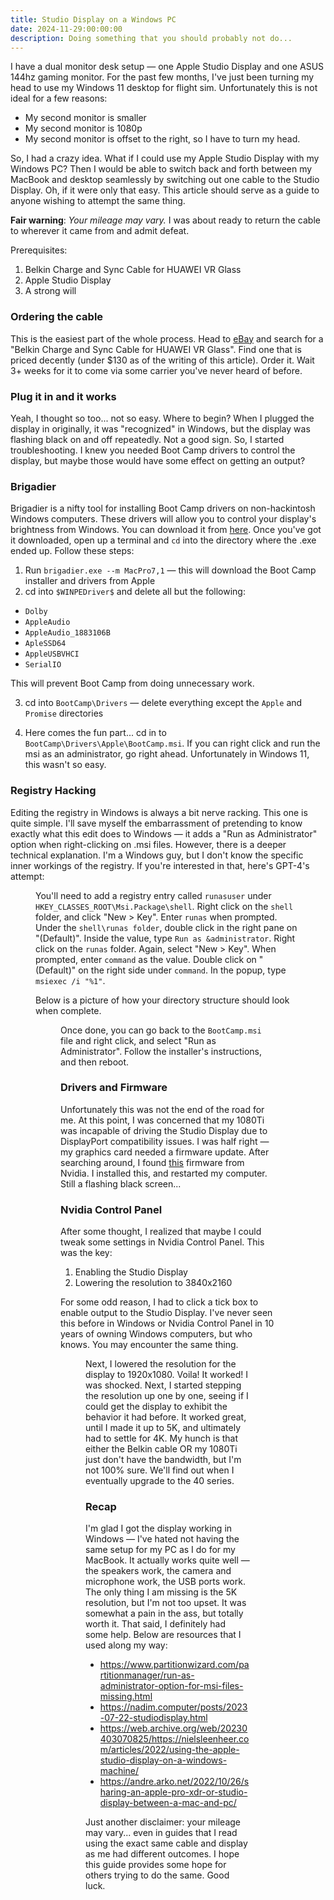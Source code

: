 ```yaml
---
title: Studio Display on a Windows PC
date: 2024-11-29:00:00:00
description: Doing something that you should probably not do...
---
```


I have a dual monitor desk setup — one Apple Studio Display and one ASUS 144hz
gaming monitor. For the past few months, I've just been turning my head to use
my Windows 11 desktop for flight sim. Unfortunately this is not ideal for a few
reasons:

- My second monitor is smaller
- My second monitor is 1080p
- My second monitor is offset to the right, so I have to turn my head.

So, I had a crazy idea. What if I could use my Apple Studio Display with my
Windows PC? Then I would be able to switch back and forth between my MacBook and
desktop seamlessly by switching out one cable to the Studio Display. Oh, if it
were only that easy. This article should serve as a guide to anyone wishing to
attempt the same thing.

**Fair warning**: _Your mileage may vary._ I was about ready to return the cable
to wherever it came from and admit defeat.

Prerequisites:

1. Belkin Charge and Sync Cable for HUAWEI VR Glass
2. Apple Studio Display
3. A strong will

### Ordering the cable

This is the easiest part of the whole process. Head to [eBay](https://ebay.com)
and search for a "Belkin Charge and Sync Cable for HUAWEI VR Glass". Find one
that is priced decently (under $130 as of the writing of this article). Order
it. Wait 3+ weeks for it to come via some carrier you've never heard of before.

### Plug it in and it works

Yeah, I thought so too... not so easy. Where to begin? When I plugged the
display in originally, it was "recognized" in Windows, but the display was
flashing black on and off repeatedly. Not a good sign. So, I started
troubleshooting. I knew you needed Boot Camp drivers to control the display, but
maybe those would have some effect on getting an output?

### Brigadier

Brigadier is a nifty tool for installing Boot Camp drivers on non-hackintosh
Windows computers. These drivers will allow you to control your display's
brightness from Windows. You can download it from
[here](https://github.com/timsutton/brigadier/releases/tag/0.2.6). Once you've
got it downloaded, open up a terminal and `cd` into the directory where the .exe
ended up. Follow these steps:

1. Run `brigadier.exe --m MacPro7,1` — this will download the Boot Camp
   installer and drivers from Apple
2. cd into `$WINPEDriver$` and delete all but the following:

- `Dolby`
- `AppleAudio`
- `AppleAudio_1883106B`
- `ApleSSD64`
- `AppleUSBVHCI`
- `SerialIO`

This will prevent Boot Camp from doing unnecessary work.

3. cd into `BootCamp\Drivers` — delete everything except the `Apple` and
   `Promise` directories

4. Here comes the fun part... cd in to `BootCamp\Drivers\Apple\BootCamp.msi`. If
   you can right click and run the msi as an administrator, go right ahead.
   Unfortunately in Windows 11, this wasn't so easy.

### Registry Hacking

Editing the registry in Windows is always a bit nerve racking. This one is quite
simple. I'll save myself the embarrassment of pretending to know exactly what
this edit does to Windows — it adds a "Run as Administrator" option when
right-clicking on .msi files. However, there is a deeper technical explanation.
I'm a Windows guy, but I don't know the specific inner workings of the registry.
If you're interested in that, here's GPT-4's attempt:

<Figure
  src="/posts/gpt-registry-explanation.png"
  height={400}
  width={400}
  caption="GPT-4's attempt to explain the `MSI.Package` registry entry."
/>

You'll need to add a registry entry called `runasuser` under
`HKEY_CLASSES_ROOT\Msi.Package\shell`. Right click on the `shell` folder, and
click "New > Key". Enter `runas` when prompted. Under the `shell\runas folder`,
double click in the right pane on "(Default)". Inside the value, type
`Run as &administrator`. Right click on the `runas` folder. Again, select "New >
Key". When prompted, enter `command` as the value. Double click on "(Default)"
on the right side under `command`. In the popup, type `msiexec /i "%1"`.

Below is a picture of how your directory structure should look when complete.

<Figure
  src="/posts/registry-config.png"
  height={600}
  width={600}
  caption="The structure of the modified registry"
/>

Once done, you can go back to the `BootCamp.msi` file and right click, and
select "Run as Administrator". Follow the installer's instructions, and then
reboot.

### Drivers and Firmware

Unfortunately this was not the end of the road for me. At this point, I was
concerned that my 1080Ti was incapable of driving the Studio Display due to
DisplayPort compatibility issues. I was half right — my graphics card needed a
firmware update. After searching around, I found
[this](https://www.nvidia.com/en-us/drivers/nv-uefi-update-x64/) firmware from
Nvidia. I installed this, and restarted my computer. Still a flashing black
screen...

### Nvidia Control Panel

After some thought, I realized that maybe I could tweak some settings in Nvidia
Control Panel. This was the key:

1. Enabling the Studio Display
2. Lowering the resolution to 3840x2160

For some odd reason, I had to click a tick box to enable output to the Studio
Display. I've never seen this before in Windows or Nvidia Control Panel in 10
years of owning Windows computers, but who knows. You may encounter the same
thing.

<Figure
  src="/posts/nvidia-control-panel.png"
  height={500}
  width={500}
  caption="Nvidia Control Panel display config"
/>

Next, I lowered the resolution for the display to 1920x1080. Voila! It worked! I
was shocked. Next, I started stepping the resolution up one by one, seeing if I
could get the display to exhibit the behavior it had before. It worked great,
until I made it up to 5K, and ultimately had to settle for 4K. My hunch is that
either the Belkin cable OR my 1080Ti just don't have the bandwidth, but I'm not
100% sure. We'll find out when I eventually upgrade to the 40 series.

### Recap

I'm glad I got the display working in Windows — I've hated not having the same
setup for my PC as I do for my MacBook. It actually works quite well — the
speakers work, the camera and microphone work, the USB ports work. The only
thing I am missing is the 5K resolution, but I'm not too upset. It was somewhat
a pain in the ass, but totally worth it. That said, I definitely had some help.
Below are resources that I used along my way:

- https://www.partitionwizard.com/partitionmanager/run-as-administrator-option-for-msi-files-missing.html
- https://nadim.computer/posts/2023-07-22-studiodisplay.html
- https://web.archive.org/web/20230403070825/https://nielsleenheer.com/articles/2022/using-the-apple-studio-display-on-a-windows-machine/
- https://andre.arko.net/2022/10/26/sharing-an-apple-pro-xdr-or-studio-display-between-a-mac-and-pc/

Just another disclaimer: your mileage may vary... even in guides that I read
using the exact same cable and display as me had different outcomes. I hope this
guide provides some hope for others trying to do the same. Good luck.
